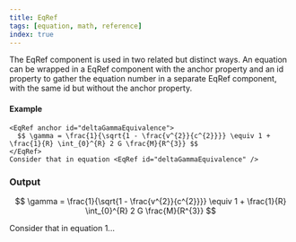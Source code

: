 ```yaml
---
title: EqRef
tags: [equation, math, reference]
index: true
---
```



The EqRef component is used in two related but distinct ways. An equation can be wrapped in a EqRef component with the anchor property and an id property to gather the equation number in a separate EqRef component, with the same id but without the anchor property.

#### Example

```mdx
<EqRef anchor id="deltaGammaEquivalence">
  $$ \gamma = \frac{1}{\sqrt{1 - \frac{v^{2}}{c^{2}}}} \equiv 1 + \frac{1}{R} \int_{0}^{R} 2 G \frac{M}{R^{3}} $$
</EqRef>
Consider that in equation <EqRef id="deltaGammaEquivalence" />
```

### Output

$$
\gamma = \frac{1}{\sqrt{1 - \frac{v^{2}}{c^{2}}}} \equiv 1 + \frac{1}{R} \int_{0}^{R} 2 G \frac{M}{R^{3}}
$$


Consider that in equation 1...


<TypeDoc 
    propsTitle
    name="EquationRefProps"
/>
